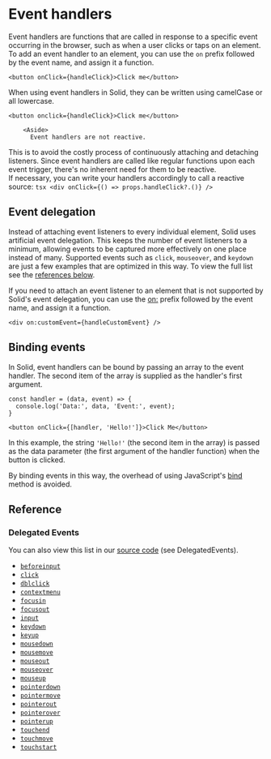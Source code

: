 
# Event handlers

Event handlers are functions that are called in response to a specific event occurring in the browser, such as when a user clicks or taps on an element.
To add an event handler to an element, you can use the `on` prefix followed by the event name, and assign it a function.

```tsx
<button onClick={handleClick}>Click me</button>
```

When using event handlers in Solid, they can be written using camelCase or all lowercase.

```tsx
<button onclick={handleClick}>Click me</button>
```

		<Aside>
		  Event handlers are not reactive.
  This is to avoid the costly process of continuously attaching and detaching listeners.
  Since event handlers are called like regular functions upon each event trigger, there's no inherent need for them to be reactive.
  <br />
  If necessary, you can write your handlers accordingly to call a reactive source:
    ```tsx
    <div onClick={() => props.handleClick?.()} />
    ```
    		</Aside>

## Event delegation

Instead of attaching event listeners to every individual element, Solid uses artificial event delegation.
This keeps the number of event listeners to a minimum, allowing events to be captured more effectively on one place instead of many.
Supported events such as `click`, `mouseover`, and `keydown` are just a few examples that are optimized in this way.
To view the full list see the [references below](#delegated-events).

If you need to attach an event listener to an element that is not supported by Solid's event delegation, you can use the [on:](/reference/on-and-oncapture) prefix followed by the event name, and assign it a function.

```tsx
<div on:customEvent={handleCustomEvent} />
```

## Binding events

In Solid, event handlers can be bound by passing an array to the event handler.
The second item of the array is supplied as the handler's first argument.
  
  ```tsx
  const handler = (data, event) => {
    console.log('Data:', data, 'Event:', event);
  }

  <button onClick={[handler, 'Hello!']}>Click Me</button>
  ```

In this example, the string `'Hello!'` (the second item in the array) is passed as the data parameter (the first argument of the handler function) when the button is clicked.

By binding events in this way, the overhead of using JavaScript's [bind](https://developer.mozilla.org/en-US/docs/Web/JavaScript/Reference/Global_objects/Function/bind) method is avoided.

## Reference

### Delegated Events

You can also view this list in our [source code](https://github.com/ryansolid/dom-expressions/blob/main/packages/dom-expressions/src/constants.js) (see DelegatedEvents).

* [`beforeinput`](https://developer.mozilla.org/en-US/docs/Web/API/HTMLElement/beforeinput_event)
* [`click`](https://developer.mozilla.org/en-US/docs/Web/API/HTMLElement/click)
* [`dblclick`](https://developer.mozilla.org/en-US/docs/Web/API/Element/dblclick_event)
* [`contextmenu`](https://developer.mozilla.org/en-US/docs/Web/API/Element/contextmenu_event)
* [`focusin`](https://developer.mozilla.org/en-US/docs/Web/API/Element/focusin_event)
* [`focusout`](https://developer.mozilla.org/en-US/docs/Web/API/Element/focusout_event)
* [`input`](https://developer.mozilla.org/en-US/docs/Web/API/HTMLElement/input_event)
* [`keydown`](https://developer.mozilla.org/en-US/docs/Web/API/Element/keydown_event)
* [`keyup`](https://developer.mozilla.org/en-US/docs/Web/API/Element/keyup_event)
* [`mousedown`](https://developer.mozilla.org/en-US/docs/Web/API/Element/mousedown_event)
* [`mousemove`](https://developer.mozilla.org/en-US/docs/Web/API/Element/mousemove_event)
* [`mouseout`](https://developer.mozilla.org/en-US/docs/Web/API/Element/mouseout_event)
* [`mouseover`](https://developer.mozilla.org/en-US/docs/Web/API/Element/mouseover_event)
* [`mouseup`](https://developer.mozilla.org/en-US/docs/Web/API/Element/mouseup_event)
* [`pointerdown`](https://developer.mozilla.org/en-US/docs/Web/API/Element/pointerdown_event)
* [`pointermove`](https://developer.mozilla.org/en-US/docs/Web/API/Element/pointermove_event)
* [`pointerout`](https://developer.mozilla.org/en-US/docs/Web/API/Element/pointerout_event)
* [`pointerover`](https://developer.mozilla.org/en-US/docs/Web/API/Element/pointerover_event)
* [`pointerup`](https://developer.mozilla.org/en-US/docs/Web/API/Element/pointerup_event)
* [`touchend`](https://developer.mozilla.org/en-US/docs/Web/API/Element/touchend_event)
* [`touchmove`](https://developer.mozilla.org/en-US/docs/Web/API/Element/touchmove_event)
* [`touchstart`](https://developer.mozilla.org/en-US/docs/Web/API/Element/touchstart_event)